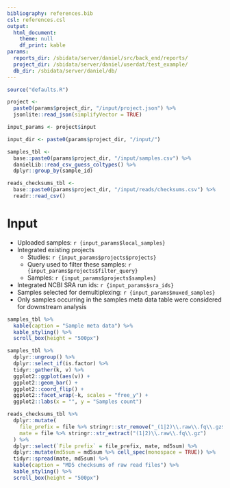```yaml
---
bibliography: references.bib
csl: references.csl
output:
  html_document:
    theme: null
    df_print: kable   
params:
  reports_dir: /sbidata/server/daniel/src/back_end/reports/
  project_dir: /sbidata/server/daniel/userdat/test_example/
  db_dir: /sbidata/server/daniel/db/
---
```


```r
source("defaults.R")

project <-
  paste0(params$project_dir, "/input/project.json") %>%
  jsonlite::read_json(simplifyVector = TRUE)

input_params <- project$input

input_dir <- paste0(params$project_dir, "/input/")

samples_tbl <-
  base::paste0(params$project_dir, "/input/samples.csv") %>%
  danielLib::read_csv_guess_coltypes() %>%
  dplyr::group_by(sample_id)

reads_checksums_tbl <-
  base::paste0(params$project_dir, "/input/reads/checksums.csv") %>%
  readr::read_csv()
```

# Input

- Uploaded samples: `r {input_params$local_samples}`
- Integrated existing projects
  - Studies: `r {input_params$projects$projects}`
  - Query used to filter these samples: `r {input_params$projects$filter_query}`
  - Samples: `r {input_params$projects$samples}`
- Integrated NCBI SRA run ids: `r {input_params$sra_ids}`
- Samples selected for demultiplexing: `r {input_params$muxed_samples}`
- Only samples occurring in the samples meta data table were considered for downstream analysis

```r
samples_tbl %>%
  kable(caption = "Sample meta data") %>%
  kable_styling() %>%
  scroll_box(height = "500px")
```

```r
samples_tbl %>%
  dplyr::ungroup() %>%
  dplyr::select_if(is.factor) %>%
  tidyr::gather(k, v) %>%
  ggplot2::ggplot(aes(v)) +
  ggplot2::geom_bar() +
  ggplot2::coord_flip() +
  ggplot2::facet_wrap(~k, scales = "free_y") +
  ggplot2::labs(x = "", y = "Samples count")
```

```r
reads_checksums_tbl %>%
  dplyr::mutate(
    file_prefix = file %>% stringr::str_remove("_(1|2)\\.raw\\.fq\\.gz$"),
    mate = file %>% stringr::str_extract("(1|2)\\.raw\\.fq\\.gz")
  ) %>%
  dplyr::select(`File prefix` = file_prefix, mate, md5sum) %>%
  dplyr::mutate(md5sum = md5sum %>% cell_spec(monospace = TRUE)) %>%
  tidyr::spread(mate, md5sum) %>%
  kable(caption = "MD5 checksums of raw read files") %>%
  kable_styling() %>%
  scroll_box(height = "500px")
```
